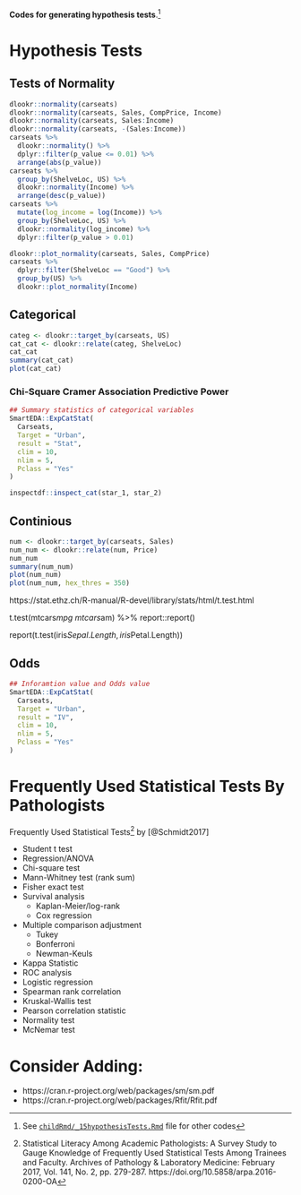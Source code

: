 **Codes for generating hypothesis tests**.^[See [`childRmd/_15hypothesisTests.Rmd`](https://github.com/sbalci/histopathology-template/blob/master/childRmd/_15hypothesisTests.Rmd) file for other codes]


# Hypothesis Tests

## Tests of Normality


```r
dlookr::normality(carseats)
dlookr::normality(carseats, Sales, CompPrice, Income)
dlookr::normality(carseats, Sales:Income)
dlookr::normality(carseats, -(Sales:Income))
carseats %>%
  dlookr::normality() %>%
  dplyr::filter(p_value <= 0.01) %>% 
  arrange(abs(p_value))
carseats %>%
  group_by(ShelveLoc, US) %>%
  dlookr::normality(Income) %>% 
  arrange(desc(p_value))
carseats %>%
  mutate(log_income = log(Income)) %>%
  group_by(ShelveLoc, US) %>%
  dlookr::normality(log_income) %>%
  dplyr::filter(p_value > 0.01)
```


```r
dlookr::plot_normality(carseats, Sales, CompPrice)
carseats %>%
  dplyr::filter(ShelveLoc == "Good") %>%
  group_by(US) %>%
  dlookr::plot_normality(Income)

```




## Categorical




```r
categ <- dlookr::target_by(carseats, US)
cat_cat <- dlookr::relate(categ, ShelveLoc)
cat_cat
summary(cat_cat)
plot(cat_cat)
```


### Chi-Square Cramer Association Predictive Power


```r
## Summary statistics of categorical variables
SmartEDA::ExpCatStat(
  Carseats,
  Target = "Urban",
  result = "Stat",
  clim = 10,
  nlim = 5,
  Pclass = "Yes"
)
```



```r
inspectdf::inspect_cat(star_1, star_2)
```





## Continious

```r
num <- dlookr::target_by(carseats, Sales)
num_num <- dlookr::relate(num, Price)
num_num
summary(num_num)
plot(num_num)
plot(num_num, hex_thres = 350)
```


https://stat.ethz.ch/R-manual/R-devel/library/stats/html/t.test.html

t.test(mtcars$mpg ~ mtcars$am) %>% 
  report::report()


report(t.test(iris$Sepal.Length, iris$Petal.Length))



## Odds


```r
## Inforamtion value and Odds value
SmartEDA::ExpCatStat(
  Carseats,
  Target = "Urban",
  result = "IV",
  clim = 10,
  nlim = 5,
  Pclass = "Yes"
)
```





# Frequently Used Statistical Tests By Pathologists

Frequently Used Statistical Tests^[Statistical Literacy Among Academic Pathologists: A Survey Study to Gauge Knowledge of Frequently Used Statistical Tests Among Trainees and Faculty. Archives of Pathology & Laboratory Medicine: February 2017, Vol. 141, No. 2, pp. 279-287. https://doi.org/10.5858/arpa.2016-0200-OA] by [@Schmidt2017]

- Student t test
- Regression/ANOVA
- Chi-square test
- Mann-Whitney test (rank sum)
- Fisher exact test
- Survival analysis
    - Kaplan-Meier/log-rank
    - Cox regression
- Multiple comparison adjustment
    - Tukey
    - Bonferroni
    - Newman-Keuls
- Kappa Statistic
- ROC analysis
- Logistic regression
- Spearman rank correlation
- Kruskal-Wallis test
- Pearson correlation statistic
- Normality test
- McNemar test

# Consider Adding:
- https://cran.r-project.org/web/packages/sm/sm.pdf
- https://cran.r-project.org/web/packages/Rfit/Rfit.pdf

